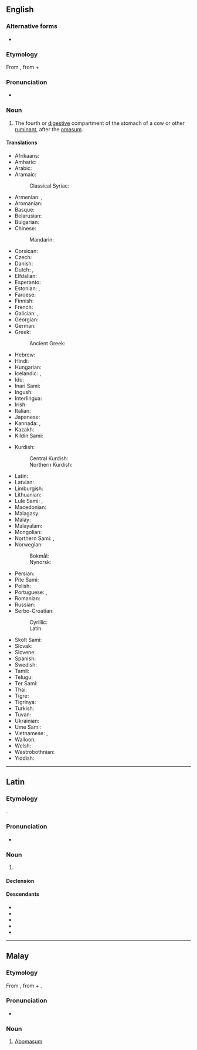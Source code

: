 ==English==

===Alternative forms===
* {{l|en|abomasus}}

===Etymology===
From {{bor|en|NL.|abomāsum}}, from {{m|la|ab-|t=away from}} + {{m|la|omāsum|t=tripe of a bullock}}

===Pronunciation===
* {{a|US}} {{IPA|en|/ˌæb.oʊˈmeɪ.səm/}}

===Noun===
{{en-noun|abomasa|abomasums}}

# {{topics|en|Animal body parts}} The fourth or [[digestive]] compartment of the stomach of a cow or other [[ruminant]], after the [[omasum]].
#: {{syn|en|rennet stomach|rennet bag}}

====Translations====
{{trans-top|fourth or digestive stomach of a ruminant}}
* Afrikaans: {{t+|af|melkpens}}
* Amharic: {{t|am|ወተት ኣንጀት}}
* Arabic: {{t|ar|إِنْفَحَة|f}}
* Aramaic:
*: Classical Syriac: {{t|syc|ܥܢܘܝܬܐ|f|tr=ʿənawwīṯā}}
* Armenian: {{t+|hy|շրդան}}, {{t|hy|խախածոց}}
* Aromanian: {{t-needed|rup}}
* Basque: {{t|eu|abomaso}}
* Belarusian: {{t|be|сычу́г|m}}
* Bulgarian: {{t|bg|сирищник|m}}
* Chinese:
*: Mandarin: {{t+|cmn|皺胃|tr=zhòuwèi}}
* Corsican: {{t|co|caghjarella|f}}
* Czech: {{t+|cs|slez|m}}
* Danish: {{t|da|abomasum|c}}
* Dutch: {{t+|nl|leb|f}}, {{t+|nl|lebmaag|f}}
* Elfdalian: {{t|ovd|kęse|m}}
* Esperanto: {{t|eo|abomaso}}
* Estonian: {{t|et|libedik}}, {{t|et|libemagu}}
* Faroese: {{t|fo|vinstur|f}}
* Finnish: {{t+|fi|juoksutusmaha}}
* French: {{t+|fr|caillette|f}}
* Galician: {{t+|gl|abomaso|m}}, {{t+|gl|calleira|f}}
* Georgian: {{t-needed|ka}}
* German: {{t+|de|Labmagen|m}}
* Greek:
*: Ancient Greek: {{t|grc|ἤνυστρον|n}}
* Hebrew: {{t-needed|he}}
* Hindi: {{t-needed|hi}}
* Hungarian: {{t+|hu|oltógyomor}}
* Icelandic: {{t|is|vinstur|f}}, {{t|is|vigur|m}}
* Ido: {{t+|io|acidostomako}}
* Inari Sami: {{t|smn|togge}}
* Ingush: {{t|inh|шоа}}
* Interlingua: {{t|ia|abomaso}}
* Irish: {{t|ga|abomasam|m}}
* Italian: {{t+|it|abomaso|m}}
* Japanese: {{t|ja|ギアラ|tr=giara}}
* Kannada: {{t+|kn|ನಿಜೊಡಲು}}, {{t+|kn|ನೈಜಜಠರ}}
* Kazakh: {{t|kk|ұлтабар }}
* Kildin Sami: {{t|sjd|tå´ŋ̄g}}
{{trans-mid}}
* Kurdish: {{t+|ku|şîlavk}}
*: Central Kurdish: {{t|ckb|شیلاوِک}}
*: Northern Kurdish: {{t+|kmr|şîlavk }}
* Latin: {{t|la|abomāsum|n}}
* Latvian: {{t|lv|glumenieks|m}}
* Limburgish: {{t|li|lebmaag|f}}
* Lithuanian: {{t|lt|šliužas|m}}
* Lule Sami: {{t|smj|dågge}}, {{t|smj|tåggē}}
* Macedonian: {{t-needed|mk}}
* Malagasy: {{t+|mg|vavoninkena}}
* Malay: {{t|ms|abomasum}}
* Malayalam: {{t-needed|ml}}
* Mongolian: {{t-needed|mn}}
* Northern Sami: {{t|se|doggi}}, {{t|se|dogˈge}}
* Norwegian:
*: Bokmål: {{t|nb|løypemage|m}}
*: Nynorsk: {{t|nn|løypemage|m}}
* Persian: {{t+|fa|شیردان}}
* Pite Sami: {{t|sje|dågˈge}}
* Polish: {{t+|pl|trawieniec|m-in}}
* Portuguese: {{t+|pt|abomaso}}, {{t+|pt|coalho|m}}
* Romanian: {{t+|ro|cheag|n}}
* Russian: {{t+|ru|сычу́г|m}}
* Serbo-Croatian:
*: Cyrillic: {{t|sh|си̏рӣште|m}}
*: Latin: {{t+|sh|sȉrīšte|m}}
* Skolt Sami: {{t|sms|tå´ǧǧ}}
* Slovak: {{t|sk|slez|m}}
* Slovene: {{t|sl|siriščnik|m}}
* Spanish: {{t+|es|abomaso|m}}
* Swedish: {{t|sv|löpmage|c}}
* Tamil: {{t-needed|ta}}
* Telugu: {{t-needed|te}}
* Ter Sami: {{t|sjt|toŋ̜̄g̜e}}
* Thai: {{t|th|อะโบมาซัม|tr=à boh-maa sam}}
* Tigre: {{t-needed|tig}}
* Tigrinya: {{t-needed|ti}}
* Turkish: {{t|tr|abomazum}}
* Tuvan: {{t|tyv|борбуяк}}
* Ukrainian: {{t|uk|сичу́г|m}}
* Ume Sami: {{t|sju|dåggee}}
* Vietnamese: {{t|vi|dạ túi khế}}, {{t|vi|dạ múi khế}}
* Walloon: {{t+|wa|molete|m}}
* Welsh: {{t|cy|abomaswm|m}}
* Westrobothnian: {{t|gmq-bot|vinster|f}}
* Yiddish: {{t|yi|קיטניצע|f}}
{{trans-bottom}}

----

==Latin==

===Etymology===
{{affix|la|ab-|t1=away from|omāsum|t2=tripe of a bullock}}.

===Pronunciation===
* {{la-IPA|abomāsum}}

===Noun===
{{la-noun|abomāsum<2>}}

# {{topics|la|Animal body parts}} {{l|en|abomasum}}

====Declension====
{{la-ndecl|abomāsum<2>}}

====Descendants====
* {{desc|en|abomasum|bor=1}}
* {{desc|it|abomaso|bor=1}}
* {{desc|ms|abomasum|bor=1}}
* {{desc|pt|abomaso|bor=1}}
* {{desc|es|abomaso|bor=1}}

----

==Malay==

===Etymology===
From {{bor|ms|NL.|abomāsum}}, from {{der|ms|la|ab-|t=away from}} + {{m|la|omāsum|t=tripe of a bullock}}.

===Pronunciation===
* {{IPA|ms|/abomasum/}}

===Noun===
{{ms-noun|j=ابوماسوم}}

# {{topics|ms|Animal body parts}} [[abomasum#English|Abomasum]] {{gloss|fourth or digestive stomach of a ruminant}}